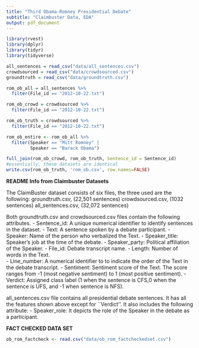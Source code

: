 ```yaml
---
title: "Third Obama-Romney Presidential Debate"
subtitle: "Claimbuster Data, EDA"
output: pdf_document
---
```


```r
library(rvest)
library(dplyr)
library(tidyr)
library(tidyverse)
```


```r
all_sentences = read_csv("data/all_sentences.csv")
crowdsourced = read_csv("data/crowdsourced.csv")
groundtruth = read_csv("data/groundtruth.csv")
```

```r
rom_ob_all = all_sentences %>% 
  filter(File_id == "2012-10-22.txt")

rom_ob_crowd = crowdsourced %>% 
  filter(File_id == "2012-10-22.txt")

rom_ob_truth = crowdsourced %>% 
  filter(File_id == "2012-10-22.txt")
```

```r
rom_ob_entire <- rom_ob_all %>%
  filter(Speaker == "Mitt Romney" |
         Speaker == "Barack Obama")
```


```r
full_join(rom_ob_crowd, rom_ob_truth, Sentence_id = Sentence_id)
#essentially, these datasets are identical
write.csv(rom_ob_truth, 'rom_ob.csv', row.names=FALSE) 
```


**README Info from Claimbuster Datasets**

The ClaimBuster dataset consists of six files, the three used are the following:
groundtruth.csv, (22,501 sentences)
crowdsourced.csv, (1032 sentences)
all_sentences.csv, (32,072 sentences)

Both groundtruth.csv and crowdsourced.csv files contain the following attributes.
- Sentence_id: A unique numerical identifier to identify sentences in the dataset.
- Text: A sentence spoken by a debate participant. 
- Speaker: Name of the person who verbalized the Text.
- Speaker_title: Speaker’s job at the time of the debate.
- Speaker_party: Political affiliation of the Speaker.
- File_id: Debate transcript name.
- Length: Number of words in the Text.  
- Line_number: A numerical identifier to to indicate the order of the Text in the debate transcript.
- Sentiment: Sentiment score of the Text. The score ranges from -1 (most negative sentiment) to 1 (most positive sentiment). 
- Verdict: Assigned class label (1 when the sentence is CFS,0 when the sentence is UFS, and -1 when sentence is NFS).

all_sentences.csv file contains all presidential debate sentences. It has all the features shown above except for ``Verdict''. It also includes the following attribute:
- Speaker_role: It depicts the role of the Speaker in the debate as a participant.

**FACT CHECKED DATA SET**
```r
ob_rom_factcheck <- read.csv("data/ob_rom_factcheckedset.csv")
```


